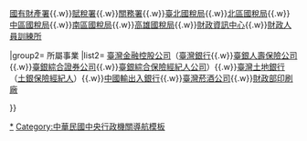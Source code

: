 {{Navbox
|name= 中華民國財政部所屬機關
|title= {{ROC}}[[中華民國財政部|財政部]]所屬機關（構）
|image = [[File:ROC Ministry of Finance Seal.svg|50px]]

|group1= 所屬機關（構）
|list1= [[財政部國庫署|國庫署]]{{.w}}[[財政部國有財產署|國有財產署]]{{.w}}[[財政部賦稅署|賦稅署]]{{.w}}[[財政部關務署|關務署]]{{.w}}[[財政部臺北國稅局|臺北國稅局]]{{.w}}[[財政部北區國稅局|北區國稅局]]{{.w}}[[財政部中區國稅局|中區國稅局]]{{.w}}[[財政部南區國稅局|南區國稅局]]{{.w}}[[財政部高雄國稅局|高雄國稅局]]{{.w}}[[財政部財政資訊中心|財政資訊中心]]{{.w}}[[財政部財政人員訓練所|財政人員訓練所]]

|group2= 所屬事業
|list2= [[臺灣金融控股公司]]（[[臺灣銀行]]{{.w}}[[臺銀人壽|臺銀人壽保險公司]]{{.w}}[[臺銀綜合證券公司]]{{.w}}[[臺銀綜合保險經紀人公司]]）{{.w}}[[臺灣土地銀行]]（[[土銀保險經紀人]]）{{.w}}[[中國輸出入銀行]]{{.w}}[[臺灣菸酒公司]]{{.w}}[[財政部印刷廠]]

}}<noinclude>

[[Category:中華民國財政部|*]]
[[Category:中華民國中央行政機關導航模板]]
</noinclude>